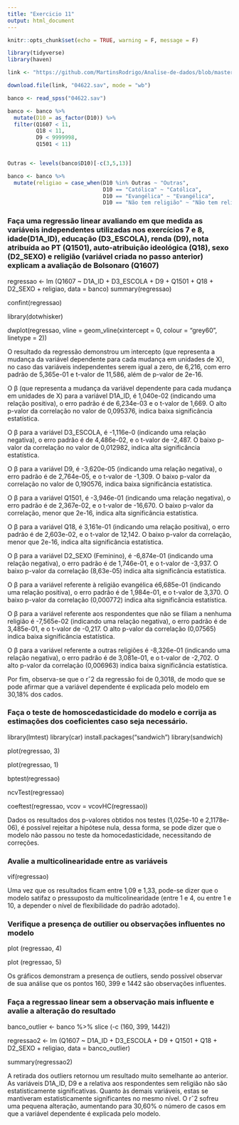 ```yaml
---
title: "Exercicio 11"
output: html_document
---
```


```r
knitr::opts_chunk$set(echo = TRUE, warning = F, message = F)
```


```r
library(tidyverse)
library(haven)

link <- "https://github.com/MartinsRodrigo/Analise-de-dados/blob/master/04622.sav?raw=true"

download.file(link, "04622.sav", mode = "wb")

banco <- read_spss("04622.sav") 

banco <- banco %>%
  mutate(D10 = as_factor(D10)) %>%
  filter(Q1607 < 11, 
         Q18 < 11,
         D9 < 9999998,
         Q1501 < 11)


Outras <- levels(banco$D10)[-c(3,5,13)]

banco <- banco %>%
  mutate(religiao = case_when(D10 %in% Outras ~ "Outras",
                              D10 == "Católica" ~ "Católica",
                              D10 == "Evangélica" ~ "Evangélica",
                              D10 == "Não tem religião" ~ "Não tem religião"))
```

### Faça uma regressão linear avaliando em que medida as variáveis independentes utilizadas nos exercícios 7 e 8, idade(D1A_ID), educação (D3_ESCOLA), renda (D9), nota atribuída ao PT (Q1501), auto-atribuição ideológica (Q18), sexo (D2_SEXO) e religião (variável criada no passo anterior) explicam a avaliação de Bolsonaro (Q1607)

regressao <- lm (Q1607 ~ D1A_ID + D3_ESCOLA + D9 + Q1501 + Q18 + D2_SEXO + religiao, 
                  data = banco)
summary(regressao)

confint(regressao)


library(dotwhisker)

dwplot(regressao, vline = geom_vline(xintercept = 0, colour = "grey60", linetype = 2))


O resultado da regressão demonstrou um intercepto (que representa a mudança da variável dependente para cada mudança em unidades de X), no caso das variáveis independentes serem igual a zero, de 6,216, com erro padrão de 5,365e-01 e t-valor de 11,586, além de p-valor de 2e-16.

O β (que representa a mudança da variável dependente para cada mudança em unidades de X) para a variável  D1A_ID, é 1,040e-02 (indicando uma relação positiva), o erro padrão é de 6,234e-03 e o t-valor de 1,669. O alto p-valor da correlação no valor de 0,095376, indica baixa significância estatística. 

O β para a variável  D3_ESCOLA, é -1,116e-0 (indicando uma relação negativa), o erro padrão é de 4,486e-02, e o t-valor de -2,487. O baixo p-valor da correlação no valor de 0,012982, indica alta significância estatística. 

O β para a variável  D9, é -3,620e-05 (indicando uma relação negativa), o erro padrão é de 2,764e-05, e o t-valor de -1,309. O baixo p-valor da correlação no valor de 0,190576, indica baixa significância estatística.

O β para a variável  Q1501, é -3,946e-01 (indicando uma relação negativa), o erro padrão é de 2,367e-02, e o t-valor de -16,670. O baixo p-valor da correlação, menor que 2e-16, indica alta significância estatística.

O β para a variável  Q18, é 3,161e-01 (indicando uma relação positiva), o erro padrão é de 2,603e-02, e o t-valor de 12,142. O baixo p-valor da correlação, menor que 2e-16, indica alta significância estatística.

O β para a variável  D2_SEXO (Feminino), é -6,874e-01 (indicando uma relação negativa), o erro padrão é de 1,746e-01, e o t-valor de -3,937. O baixo p-valor da correlação (8,63e-05) indica alta significância estatística.

O β para a variável referente à religião evangélica é6,685e-01 (indicando uma relação positiva), o erro padrão é de 1,984e-01, e o t-valor de 3,370. O baixo p-valor da correlação (0,000772) indica alta significância estatística.

O β para a variável referente aos respondentes que não se filiam a nenhuma religião é -7,565e-02 (indicando uma relação negativa), o erro padrão é de 3,485e-01, e o t-valor de -0,217. O alto p-valor da correlação (0,07565) indica baixa significância estatística.

O β para a variável referente a outras religiões é -8,326e-01 (indicando uma relação negativa), o erro padrão é de 3,081e-01, e o t-valor de -2,702. O alto p-valor da correlação (0,006963) indica baixa significância estatística.

Por fim, observa-se que o rˆ2 da regressão foi de 0,3018, de modo que se pode afirmar que a variável dependente é explicada pelo modelo em 30,18% dos cados.


### Faça o teste de homoscedasticidade do modelo e corrija as estimações dos coeficientes caso seja necessário.


library(lmtest)
library(car)
install.packages("sandwich")
library(sandwich)


plot(regressao, 3)


plot(regressao, 1)


bptest(regressao)


ncvTest(regressao) 


coeftest(regressao, 
         vcov = vcovHC(regressao))



Dados os resultados dos p-valores obtidos nos testes (1,025e-10 e 2,1178e-06), é possível rejeitar a hipótese nula, dessa forma, se pode dizer que o modelo não passou no teste da homocedasticidade, necessitando de correções.


### Avalie a multicolinearidade entre as variáveis


vif(regressao)

Uma vez que os resultados ficam entre 1,09 e 1,33, pode-se dizer que o modelo satifaz o pressuposto da multicolinearidade (entre 1 e 4, ou entre 1 e 10, a depender o nível de flexibilidade do padrão adotado).

### Verifique a presença de outilier ou observações influentes no modelo


plot (regressao, 4)

plot (regressao, 5)


Os gráficos demonstram a presença de outliers, sendo possível observar de sua análise que os pontos 160, 399 e 1442 são observações influentes.

### Faça a regressao linear sem a observação mais influente e avalie a alteração do resultado

banco_outlier <- banco %>%
  slice (-c (160, 399, 1442))
  
regressao2 <- lm (Q1607 ~ D1A_ID + D3_ESCOLA + D9 + Q1501 + Q18 + D2_SEXO + religiao, data = banco_outlier)

summary(regressao2)


A retirada dos outliers retornou um resultado muito semelhante ao anterior. As variáveis D1A_ID, D9 e a relativa aos respondentes sem religião não são estatisticamente significativas. Quanto às demais variáveis, estas se mantiveram estatisticamente significantes no mesmo nível. O rˆ2 sofreu uma pequena alteração, aumentando para 30,60% o número de casos em que a variável dependente é explicada pelo modelo. 

